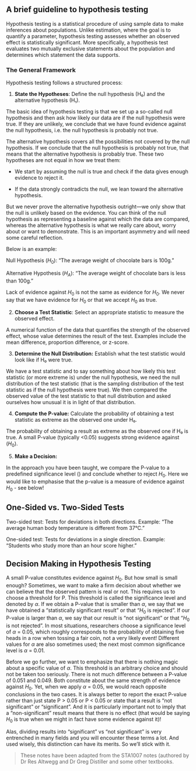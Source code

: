 ## A brief guideline to hypothesis testing {.unnumbered}

Hypothesis testing is a statistical procedure of using sample data to make inferences about populations. Unlike estimation, where the goal is to quantify a parameter, hypothesis testing assesses whether an observed effect is statistically significant. More specifically, a hypothesis test evaluates two mutually exclusive statements about the population and determines which statement the data supports.

### The General Framework

Hypothesis testing follows a structured process:

1.  **State the Hypotheses**: Define the null hypothesis (H₀) and the alternative hypothesis (H₁).

The basic idea of hypothesis testing is that we set up a so-called null hypothesis and then ask how likely our data are if the null hypothesis were true. If they are unlikely, we conclude that we have found evidence against the null hypothesis, i.e. the null hypothesis is probably not true.

The alternative hypothesis covers all the possibilities not covered by the null hypothesis. If we conclude that the null hypothesis is probably not true, that means that the alternative hypothesis is probably true. These two hypotheses are not equal in how we treat them:

-   We start by assuming the null is true and check if the data gives enough evidence to reject it.

-   If the data strongly contradicts the null, we lean toward the alternative hypothesis.

But we never prove the alternative hypothesis outright—we only show that the null is unlikely based on the evidence. You can think of the null hypothesis as representing a baseline against which the data are compared, whereas the alternative hypothesis is what we really care about, worry about or want to demonstrate. This is an important asymmetry and will need some careful reflection.

Below is an example:

Null Hypothesis ($H_0$): "The average weight of chocolate bars is 100g."

Alternative Hypothesis ($H_A$): "The average weight of chocolate bars is less than 100g."

Lack of evidence against $H_0$ is not the same as evidence for $H_0$. We never say that we have evidence for $H_0$ or that we accept $H_0$ as true.

2.  **Choose a Test Statistic**: Select an appropriate statistic to measure the observed effect.

A numerical function of the data that quantifies the strength of the observed effect, whose value determines the result of the test. Examples include the mean difference, proportion difference, or z-score.

3.  **Determine the Null Distribution:** Establish what the test statistic would look like if H₀ were true.

We have a test statistic and to say something about how likely this test statistic (or more extreme is) under the null hypothesis, we need the null distribution of the test statistic (that is the sampling distribution of the test statistic as if the null hypothesis were true). We then compared the observed value of the test statistic to that null distribution and asked ourselves how unusual it is in light of that distribution.

4.  **Compute the P-value:** Calculate the probability of obtaining a test statistic as extreme as the observed one under H₀.

The probability of obtaining a result as extreme as the observed one if H₀ is true. A small P-value (typically \<0.05) suggests strong evidence against ($H_0$).

5.  **Make a Decision:**

In the approach you have been taught, we compare the P-value to a predefined significance level (\alpha) and conclude whether to reject $H_0$. Here we would like to emphasise that the p-value is a measure of evidence against $H_0$ - see below!

## One-Sided vs. Two-Sided Tests

Two-sided test: Tests for deviations in both directions. Example: "The average human body temperature is different from 37°C."

One-sided test: Tests for deviations in a single direction. Example: "Students who study more than an hour score higher."

## Decision Making in Hypothesis Testing

A small P-value constitutes evidence against $H_0$. But how small is small enough? Sometimes, we want to make a firm decision about whether we can believe that the observed pattern is real or not. This requires us to choose a threshold for P. This threshold is called the significance level and denoted by $\alpha$. If we obtain a P-value that is smaller than $\alpha$, we say that we have obtained a “statistically significant result” or that “$H_0$ is rejected”. If our P-value is larger than $\alpha$, we say that our result is “not significant” or that “$H_0$ is not rejected”. In most situations, researchers choose a significance level of $\alpha$ = 0.05, which roughly corresponds to the probability of obtaining five heads in a row when tossing a fair coin, not a very likely event! Different values for $\alpha$ are also sometimes used; the next most common significance level is $\alpha$ = 0.01.

Before we go further, we want to emphasize that there is nothing magic about a specific value of $\alpha$. This threshold is an arbitrary choice and should not be taken too seriously. There is not much difference between a P-value of 0.051 and 0.049. Both constitute about the same strength of evidence against $H_0$. Yet, when we apply $\alpha$ = 0.05, we would reach opposite conclusions in the two cases. It is always better to report the exact P-value rather than just state P $>$ 0.05 or P $<$ 0.05 or state that a result is “not significant” or “significant”. And it is particularly important not to imply that a “non-significant” result means that there is no effect (that would be saying $H_0$ is true when we might in fact have some evidence against it)!

Alas, dividing results into “significant” vs “not significant” is very entrenched in many fields and you will encounter these terms a lot. And used wisely, this distinction can have its merits. So we'll stick with it.

> These notes have been adapted from the STA1007 notes (authored by Dr Res Altwegg and Dr Greg Distiller and some other textbooks.

